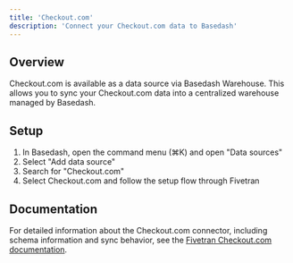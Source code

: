 ```yaml
---
title: 'Checkout.com'
description: 'Connect your Checkout.com data to Basedash'
---
```


## Overview

Checkout.com is available as a data source via Basedash Warehouse. This allows you to sync your Checkout.com data into a centralized warehouse managed by Basedash.

## Setup

1. In Basedash, open the command menu (⌘K) and open "Data sources"
2. Select "Add data source"
3. Search for "Checkout.com"
4. Select Checkout.com and follow the setup flow through Fivetran

## Documentation

For detailed information about the Checkout.com connector, including schema information and sync behavior, see the [Fivetran Checkout.com documentation](https://fivetran.com/docs/connectors/applications/checkout.com).
